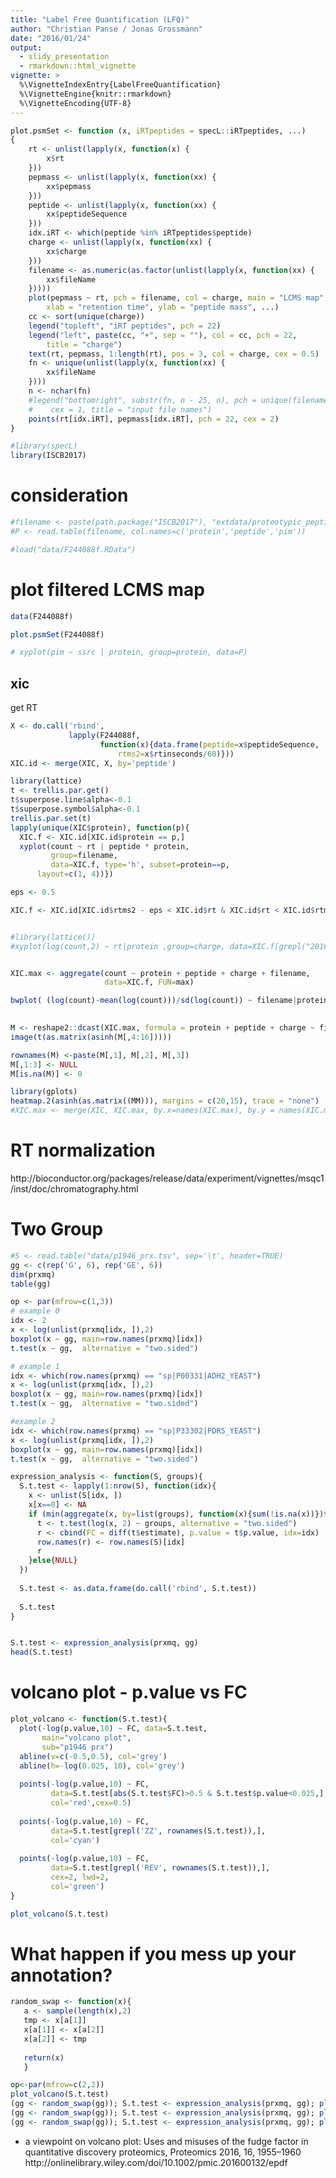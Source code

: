 ```yaml
---
title: "Label Free Quantification (LFQ)"
author: "Christian Panse / Jonas Grossmann"
date: "2016/01/24"
output: 
  - slidy_presentation
  - rmarkdown::html_vignette
vignette: >
  %\VignetteIndexEntry{LabelFreeQuantification}
  %\VignetteEngine{knitr::rmarkdown}
  %\VignetteEncoding{UTF-8}
---
```



```r
plot.psmSet <- function (x, iRTpeptides = specL::iRTpeptides, ...) 
{
    rt <- unlist(lapply(x, function(x) {
        x$rt
    }))
    pepmass <- unlist(lapply(x, function(xx) {
        xx$pepmass
    }))
    peptide <- unlist(lapply(x, function(xx) {
        xx$peptideSequence
    }))
    idx.iRT <- which(peptide %in% iRTpeptides$peptide)
    charge <- unlist(lapply(x, function(xx) {
        xx$charge
    }))
    filename <- as.numeric(as.factor(unlist(lapply(x, function(xx) {
        xx$fileName
    }))))
    plot(pepmass ~ rt, pch = filename, col = charge, main = "LCMS map", 
        xlab = "retention time", ylab = "peptide mass", ...)
    cc <- sort(unique(charge))
    legend("topleft", "iRT peptides", pch = 22)
    legend("left", paste(cc, "+", sep = ""), col = cc, pch = 22, 
        title = "charge")
    text(rt, pepmass, 1:length(rt), pos = 3, col = charge, cex = 0.5)
    fn <- unique(unlist(lapply(x, function(xx) {
        xx$fileName
    })))
    n <- nchar(fn)
    #legend("bottomright", substr(fn, n - 25, n), pch = unique(filename), 
    #    cex = 1, title = "input file names")
    points(rt[idx.iRT], pepmass[idx.iRT], pch = 22, cex = 2)
}
```

```r
#library(specL)
library(ISCB2017)
```


# consideration

```r
#filename <- paste(path.package("ISCB2017"), "extdata/proteotypic_peptides.txt", sep='/')
#P <- read.table(filename, col.names=c('protein','peptide','pim'))

#load("data/F244088f.RData")
```

# plot filtered LCMS map
```r
data(F244088f)

plot.psmSet(F244088f)
```

```r
# xyplot(pim ~ ssrc | protein, group=protein, data=P)
```

## xic

get RT
```r
X <- do.call('rbind', 
             lapply(F244088f,
                    function(x){data.frame(peptide=x$peptideSequence,
                        rtms2=x$rtinseconds/60)}))
XIC.id <- merge(XIC, X, by='peptide')

library(lattice)
t <- trellis.par.get()
t$superpose.line$alpha<-0.1
t$superpose.symbol$alpha<-0.1
trellis.par.set(t)
lapply(unique(XIC$protein), function(p){
  XIC.f <- XIC.id[XIC.id$protein == p,]
  xyplot(count ~ rt | peptide * protein, 
         group=filename, 
         data=XIC.f, type='h', subset=protein==p,
      layout=c(1, 4))})
```

```r
eps <- 0.5

XIC.f <- XIC.id[XIC.id$rtms2 - eps < XIC.id$rt & XIC.id$rt < XIC.id$rtms2 + eps, ] 


#library(lattice())
#xyplot(log(count,2) ~ rt|protein ,group=charge, data=XIC.f[grepl("20161115_12_GE1_b.raw", XIC.f$filename),], type='h')



```

```r
XIC.max <- aggregate(count ~ protein + peptide + charge + filename, 
                     data=XIC.f, FUN=max)

bwplot( (log(count)-mean(log(count)))/sd(log(count)) ~ filename|protein,data=XIC.max, layout=c(1,4), scales = list(x = list(rot = 45)))

  
M <- reshape2::dcast(XIC.max, formula = protein + peptide + charge ~ filename)
image(t(as.matrix(asinh(M[,4:16]))))

rownames(M) <-paste(M[,1], M[,2], M[,3])
M[,1:3] <- NULL
M[is.na(M)] <- 0

library(gplots)
heatmap.2(asinh(as.matrix((MM))), margins = c(20,15), trace = "none")
#XIC.max <- merge(XIC, XIC.max, by.x=names(XIC.max), by.y = names(XIC.max))
```

# RT normalization


http://bioconductor.org/packages/release/data/experiment/vignettes/msqc1/inst/doc/chromatography.html

# Two Group
```r
#S <- read.table("data/p1946_prx.tsv", sep='\t', header=TRUE)
gg <- c(rep('G', 6), rep('GE', 6))
dim(prxmq)
table(gg)

op <- par(mfrow=c(1,3))
# example 0
idx <- 2
x <- log(unlist(prxmq[idx, ]),2)
boxplot(x ~ gg, main=row.names(prxmq)[idx])
t.test(x ~ gg,  alternative = "two.sided")

# example 1
idx <- which(row.names(prxmq) == "sp|P00331|ADH2_YEAST")
x <- log(unlist(prxmq[idx, ]),2)
boxplot(x ~ gg, main=row.names(prxmq)[idx])
t.test(x ~ gg,  alternative = "two.sided")

#example 2
idx <- which(row.names(prxmq) == "sp|P33302|PDR5_YEAST")
x <- log(unlist(prxmq[idx, ]),2)
boxplot(x ~ gg, main=row.names(prxmq)[idx])
t.test(x ~ gg,  alternative = "two.sided")
```


```r
expression_analysis <- function(S, groups){
  S.t.test <- lapply(1:nrow(S), function(idx){
    x <- unlist(S[idx, ])
    x[x==0] <- NA
    if (min(aggregate(x, by=list(groups), function(x){sum(!is.na(x))})$x) > 5){
      t <- t.test(log(x, 2) ~ groups, alternative = "two.sided")
      r <- cbind(FC = diff(t$estimate), p.value = t$p.value, idx=idx)
      row.names(r) <- row.names(S)[idx]
      r
    }else{NULL}
  })
  
  S.t.test <- as.data.frame(do.call('rbind', S.t.test))
 
  S.t.test
}


S.t.test <- expression_analysis(prxmq, gg)
head(S.t.test)
```

# volcano plot - p.value vs FC

```r
plot_volcano <- function(S.t.test){
  plot(-log(p.value,10) ~ FC, data=S.t.test, 
       main="volcano plot",
       sub="p1946 prx")
  abline(v=c(-0.5,0.5), col='grey')
  abline(h=-log(0.025, 10), col='grey')
  
  points(-log(p.value,10) ~ FC, 
         data=S.t.test[abs(S.t.test$FC)>0.5 & S.t.test$p.value<0.025,], 
         col='red',cex=0.5)
  
  points(-log(p.value,10) ~ FC,
         data=S.t.test[grepl('ZZ', rownames(S.t.test)),],
         col='cyan')
  
  points(-log(p.value,10) ~ FC,
         data=S.t.test[grepl('REV', rownames(S.t.test)),],
         cex=2, lwd=2,
         col='green')
}

plot_volcano(S.t.test)
```

# What happen if you mess up your annotation?
```r
random_swap <- function(x){
   a <- sample(length(x),2)
   tmp <- x[a[1]]
   x[a[1]] <- x[a[2]]
   x[a[2]] <- tmp
  
   return(x)
   }
```

```r
op<-par(mfrow=c(2,2))
plot_volcano(S.t.test)
(gg <- random_swap(gg)); S.t.test <- expression_analysis(prxmq, gg); plot_volcano(S.t.test)
(gg <- random_swap(gg)); S.t.test <- expression_analysis(prxmq, gg); plot_volcano(S.t.test)
(gg <- random_swap(gg)); S.t.test <- expression_analysis(prxmq, gg); plot_volcano(S.t.test)
```

* a viewpoint on volcano plot:
Uses and misuses of the fudge factor in
quantitative discovery proteomics, Proteomics 2016, 16, 1955–1960 
http://onlinelibrary.wiley.com/doi/10.1002/pmic.201600132/epdf
